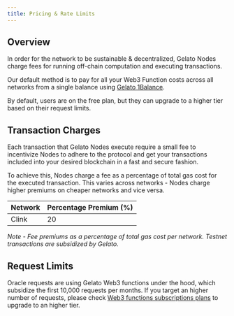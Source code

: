 ```yaml
---
title: Pricing & Rate Limits
---
```


## Overview

In order for the network to be sustainable & decentralized, Gelato Nodes charge fees for running off-chain computation and executing transactions.

Our default method is to pay for all your Web3 Function costs across all networks from a single balance using [Gelato 1Balance](/relay/subscription-and-payments/1balance-and-relay).

By default, users are on the free plan, but they can upgrade to a higher tier based on their request limits.

## Transaction Charges

Each transaction that Gelato Nodes execute require a small fee to incentivize Nodes to adhere to the protocol and get your transactions included into your desired blockchain in a fast and secure fashion. 

To achieve this, Nodes charge a fee as a percentage of total gas cost for the executed transaction. This varies across networks - Nodes charge higher premiums on cheaper networks and vice versa.

| Network | Percentage Premium (%) |
|---------|------------------------|
| Clink | 20 |

*Note - Fee premiums as a percentage of total gas cost per network. Testnet transactions are subsidized by Gelato.*

## Request Limits

Oracle requests are using Gelato Web3 functions under the hood, which subsidize the first 10,000 requests per months. If you target an higher number of requests, please check [Web3 functions subscriptions plans](/web3-functions/subscription-and-payments/web3-functions-pricing) to upgrade to an higher tier.